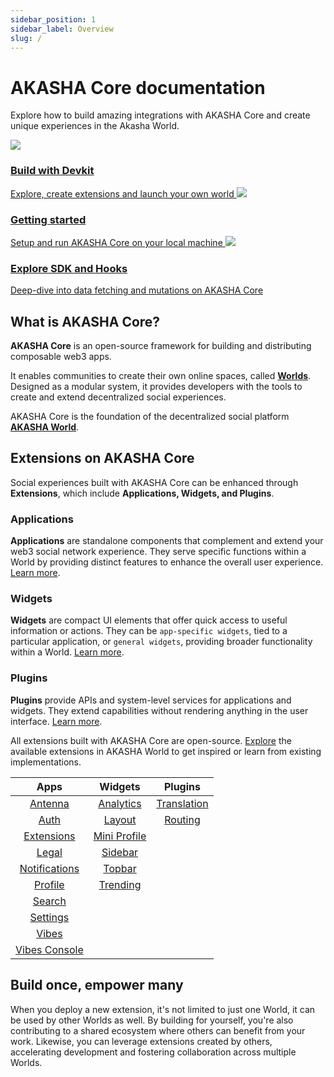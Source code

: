 ```yaml
---
sidebar_position: 1
sidebar_label: Overview
slug: /
---
```


# AKASHA Core documentation

Explore how to build amazing integrations with AKASHA Core and create unique experiences in the Akasha World.

<div style={{ display: "flex", justifyContent: "space-between" }}>
  <a className="card clickable-card" href="/devkit">
    <img src="/img/build-with-devkit.webp"></img>
    <h3 style={{ margin: "0.5rem 0rem 0.35rem" }}>Build with Devkit</h3>
    <span style={{ margin: "0rem" }}>
      Explore, create extensions and launch your own world
    </span>
  </a>
  <a className="card clickable-card" href="/setup">
    <img src="/img/getting-started.webp"></img>
    <h3 style={{ margin: "0.5rem 0rem 0.35rem" }}>Getting started</h3>
    <span style={{ margin: "0rem" }}>
      Setup and run AKASHA Core on your local machine
    </span>
  </a>
  <a className="card clickable-card" href="/data-fetching-and-mutations">
    <img src="/img/explore-sdk-hooks.webp"></img>
    <h3 style={{ margin: "0.5rem 0rem 0.35rem" }}>Explore SDK and Hooks</h3>
    <span style={{ margin: "0rem" }}>
      Deep-dive into data fetching and mutations on AKASHA Core
    </span>
  </a>
</div>

## What is AKASHA Core?

**AKASHA Core** is an open-source framework for building and distributing composable web3 apps.

It enables communities to create their own online spaces, called [**Worlds**](https://akasha.org/world/). Designed as a modular system, it provides developers with the tools to create and extend decentralized social experiences.

AKASHA Core is the foundation of the decentralized social platform [**AKASHA World**](https://next.akasha-world-framework.pages.dev/).

## Extensions on AKASHA Core

Social experiences built with AKASHA Core can be enhanced through **Extensions**, which include **Applications, Widgets, and Plugins**.

### Applications

**Applications** are standalone components that complement and extend your web3 social network experience. They serve specific functions within a World by providing distinct features to enhance the overall user experience. [Learn more](./extensions/applications.md).

### Widgets

**Widgets** are compact UI elements that offer quick access to useful information or actions. They can be `app-specific widgets`, tied to a particular application, or `general widgets`, providing broader functionality within a World. [Learn more](./extensions/widgets.md).

### Plugins

**Plugins** provide APIs and system-level services for applications and widgets. They extend capabilities without rendering anything in the user interface. [Learn more](./extensions/plugins.md).

All extensions built with AKASHA Core are open-source. [Explore](https://next.akasha-world-framework.pages.dev/@akashaorg/app-extensions/installed-extensions) the available extensions in AKASHA World to get inspired or learn from existing implementations.

|                                               Apps                                                |                                              Widgets                                               |                                                   Plugins                                                   |
| :-----------------------------------------------------------------------------------------------: | :------------------------------------------------------------------------------------------------: | :---------------------------------------------------------------------------------------------------------: |
|       [Antenna](https://github.com/AKASHAorg/akasha-core/tree/next/extensions/apps/antenna)       |    [Analytics](https://github.com/AKASHAorg/akasha-core/tree/next/extensions/widgets/analytics)    | [Translation](https://github.com/AKASHAorg/akasha-core/tree/next/extensions/widgets/layout/src/translation) |
|        [Auth](https://github.com/AKASHAorg/akasha-core/tree/next/extensions/apps/auth-app)        |       [Layout](https://github.com/AKASHAorg/akasha-core/tree/next/extensions/widgets/layout)       | [Routing](https://github.com/AKASHAorg/akasha-core/blob/next/libs/app-loader/src/plugins/routing-plugin.ts) |
|    [Extensions](https://github.com/AKASHAorg/akasha-core/tree/next/extensions/apps/extensions)    | [Mini Profile](https://github.com/AKASHAorg/akasha-core/tree/next/extensions/widgets/mini-profile) |                                                                                                             |
|         [Legal](https://github.com/AKASHAorg/akasha-core/tree/next/extensions/apps/legal)         |      [Sidebar](https://github.com/AKASHAorg/akasha-core/tree/next/extensions/widgets/sidebar)      |                                                                                                             |
| [Notifications](https://github.com/AKASHAorg/akasha-core/tree/next/extensions/apps/notifications) |      [Topbar](https://github.com/AKASHAorg/akasha-core/tree/next/extensions/widgets/top-bar)       |                                                                                                             |
|       [Profile](https://github.com/AKASHAorg/akasha-core/tree/next/extensions/apps/profile)       |     [Trending](https://github.com/AKASHAorg/akasha-core/tree/next/extensions/widgets/trending)     |                                                                                                             |
|        [Search](https://github.com/AKASHAorg/akasha-core/tree/next/extensions/apps/search)        |                                                                                                    |                                                                                                             |
|      [Settings](https://github.com/AKASHAorg/akasha-core/tree/next/extensions/apps/settings)      |                                                                                                    |                                                                                                             |
|         [Vibes](https://github.com/AKASHAorg/akasha-core/tree/next/extensions/apps/vibes)         |                                                                                                    |                                                                                                             |
| [Vibes Console](https://github.com/AKASHAorg/akasha-core/tree/next/extensions/apps/vibes-console) |                                                                                                    |                                                                                                             |

## Build once, empower many

When you deploy a new extension, it's not limited to just one World, it can be used by other Worlds as well. By building for yourself, you're also contributing to a shared ecosystem where others can benefit from your work. Likewise, you can leverage extensions created by others, accelerating development and fostering collaboration across multiple Worlds.
